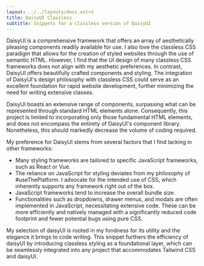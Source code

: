 ```yaml
---
layout: ../../layouts/docs.astro
title: DaisyUI Classless
subtitle: Snippets for a classless version of DaisyUI
---
```


DaisyUI is a comprehensive framework that offers an array of aesthetically pleasing components readily available for use. I also love the classless CSS paradigm that allows for the creation of styled websites through the use of semantic HTML. However, I find that the UI design of many classless CSS frameworks does not align with my aesthetic preferences. In contrast, DaisyUI offers beautifully crafted components and styling. The integration of DaisyUI's design philosophy with classless CSS could serve as an excellent foundation for rapid website development, further minimizing the need for writing extensive classes.

DaisyUI boasts an extensive range of components, surpassing what can be represented through standard HTML elements alone. Consequently, this project is limited to incorporating only those fundamental HTML elements, and does not encompass the entirety of DaisyUI's component library. Nonetheless, this should markedly decrease the volume of coding required.

My preference for DaisyUI stems from several factors that I find lacking in other frameworks:

- Many styling frameworks are tailored to specific JavaScript frameworks, such as React or Vue.
- The reliance on JavaScript for styling deviates from my philosophy of #useThePlatform. I advocate for the intended use of CSS, which inherently supports any framework right out of the box.
- JavaScript frameworks tend to increase the overall bundle size.
- Functionalities such as dropdowns, drawer menus, and modals are often implemented in JavaScript, necessitating extensive code. These can be more efficiently and natively managed with a significantly reduced code footprint and fewer potential bugs using pure CSS.

My selection of daisyUI is rooted in my fondness for its utility and the elegance it brings to code writing. This snippet furthers the efficiency of daisyUI by introducing classless styling as a foundational layer, which can be seamlessly integrated into any project that accommodates Tailwind CSS and daisyUI.
